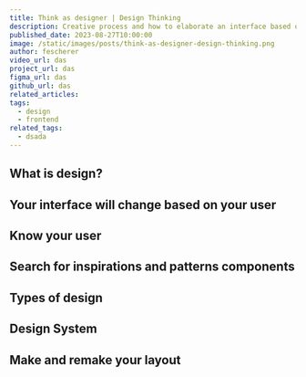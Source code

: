 ```yaml
---
title: Think as designer | Design Thinking
description: Creative process and how to elaborate an interface based on UX and UI
published_date: 2023-08-27T10:00:00
image: /static/images/posts/think-as-designer-design-thinking.png
author: fescherer
video_url: das
project_url: das
figma_url: das
github_url: das
related_articles:
tags:
  - design
  - frontend
related_tags:
  - dsada
---
```


## What is design?

## Your interface will change based on your user

## Know your user

## Search for inspirations and patterns components

## Types of design

## Design System

## Make and remake your layout
